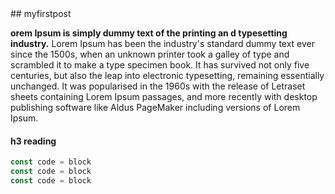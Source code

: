 <section className="mdx-page ">
## myfirstpost



**orem Ipsum is simply dummy text of the printing an
d typesetting industry.**  Lorem Ipsum has been the industry's standard dummy text ever since the 1500s, when an unknown printer took a galley of type and scrambled it to make a type specimen book. It has survived not only five centuries, but also the leap into electronic typesetting, remaining essentially unchanged. It was popularised in the 1960s with the release
of Letraset sheets containing Lorem Ipsum passages, and more recently with desktop publishing software like Aldus PageMaker including versions of Lorem Ipsum.


#### h3 reading

<div className="code">

```js
const code = block
const code = block
const code = block
```
</div>

</section>
